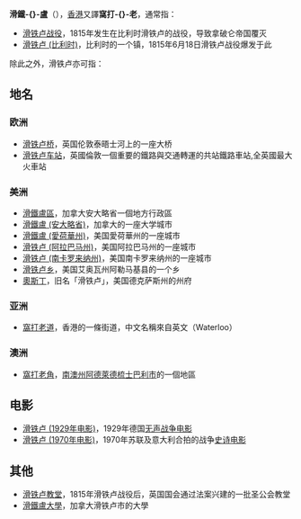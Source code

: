 {{NoteTA
|G1=Places
|G2=BE Places
|G3=UK Places
|G4=USState
}}
'''滑鐵-{}-盧'''（{{lang-en|Waterloo}}），[[香港|香港]]又譯'''窩打-{}-老'''，通常指：

* [[滑铁卢战役|滑铁卢战役]]，1815年发生在比利时滑铁卢的战役，导致拿破仑帝国覆灭
* [[滑铁卢_(比利时)|滑铁卢 (比利时)]]，比利时的一个镇，1815年6月18日滑铁卢战役爆发于此

除此之外，滑铁卢亦可指：

==地名==

=== 欧洲 ===
*[[滑铁卢桥|滑铁卢桥]]，英国伦敦泰晤士河上的一座大桥
*[[滑铁卢车站|滑铁卢车站]]，英國倫敦一個重要的鐵路與交通轉運的共站鐵路車站,全英國最大火車站

=== 美洲 ===
*[[滑鐵盧區|滑鐵盧區]]，加拿大安大略省一個地方行政區
*[[滑鐵盧_(安大略省)|滑鐵盧 (安大略省)]]，加拿大的一座大学城市
*[[滑鐵盧_(愛荷華州)|滑鐵盧 (愛荷華州)]]，美国愛荷華州的一座城市
*[[滑铁卢_(阿拉巴马州)|滑铁卢 (阿拉巴马州)]]，美国阿拉巴马州的一座城市
*[[滑铁卢_(南卡罗来纳州)|滑铁卢 (南卡罗来纳州)]]，美国南卡罗来纳州的一座城市
*[[滑铁卢乡|滑铁卢乡]]，美国艾奥瓦州阿勒马基县的一个乡
*[[奧斯丁|奧斯丁]]，旧名「滑铁卢」，美国德克萨斯州的州府

=== 亚洲 ===
*[[窩打老道|窩打老道]]，香港的一條街道，中文名稱來自英文（Waterloo）

=== 澳洲 ===
*[[窩打老角|窩打老角]]，[[南澳州|南澳州]][[阿德萊德|阿德萊德]][[梳士巴利市|梳士巴利市]]的一個地區

== 电影 ==

* [[滑铁卢_(1929年电影)|滑铁卢 (1929年电影)]]，1929年德国[[无声电影|无声]][[戰爭電影|战争电影]]
* [[滑铁卢战役_(1970年电影)|滑铁卢 (1970年电影)]]，1970年苏联及意大利合拍的战争[[史诗片|史诗电影]]

==其他==
*[[滑铁卢教堂|滑铁卢教堂]]，1815年滑铁卢战役后，英国国会通过法案兴建的一批圣公会教堂
*[[滑鐵盧大學|滑鐵盧大學]]，加拿大滑铁卢市的大學

{{disambig|H|Cat=三字译名消歧义}}
